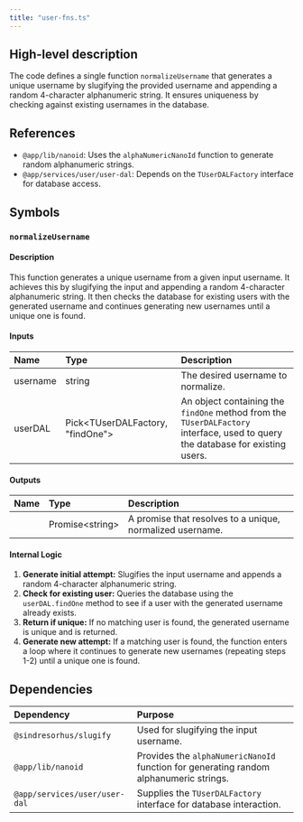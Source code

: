 ```yaml
---
title: "user-fns.ts"
---
```


## High-level description
The code defines a single function `normalizeUsername` that generates a unique username by slugifying the provided username and appending a random 4-character alphanumeric string. It ensures uniqueness by checking against existing usernames in the database.

## References
- `@app/lib/nanoid`: Uses the `alphaNumericNanoId` function to generate random alphanumeric strings.
- `@app/services/user/user-dal`: Depends on the `TUserDALFactory` interface for database access.

## Symbols

### `normalizeUsername`
#### Description
This function generates a unique username from a given input username. It achieves this by slugifying the input and appending a random 4-character alphanumeric string. It then checks the database for existing users with the generated username and continues generating new usernames until a unique one is found.

#### Inputs
| Name | Type | Description |
|:-----|:-----|:------------|
| username | string | The desired username to normalize. |
| userDAL | Pick&lt;TUserDALFactory, "findOne"&gt; | An object containing the `findOne` method from the `TUserDALFactory` interface, used to query the database for existing users. |

#### Outputs
| Name | Type | Description |
|:-----|:-----|:------------|
|  | Promise&lt;string&gt; | A promise that resolves to a unique, normalized username. |

#### Internal Logic
1. **Generate initial attempt:** Slugifies the input username and appends a random 4-character alphanumeric string.
2. **Check for existing user:** Queries the database using the `userDAL.findOne` method to see if a user with the generated username already exists.
3. **Return if unique:** If no matching user is found, the generated username is unique and is returned.
4. **Generate new attempt:** If a matching user is found, the function enters a loop where it continues to generate new usernames (repeating steps 1-2) until a unique one is found.

## Dependencies
| Dependency | Purpose |
|:-----------|:--------|
| `@sindresorhus/slugify` | Used for slugifying the input username. |
| `@app/lib/nanoid` | Provides the `alphaNumericNanoId` function for generating random alphanumeric strings. |
| `@app/services/user/user-dal` | Supplies the `TUserDALFactory` interface for database interaction. |
